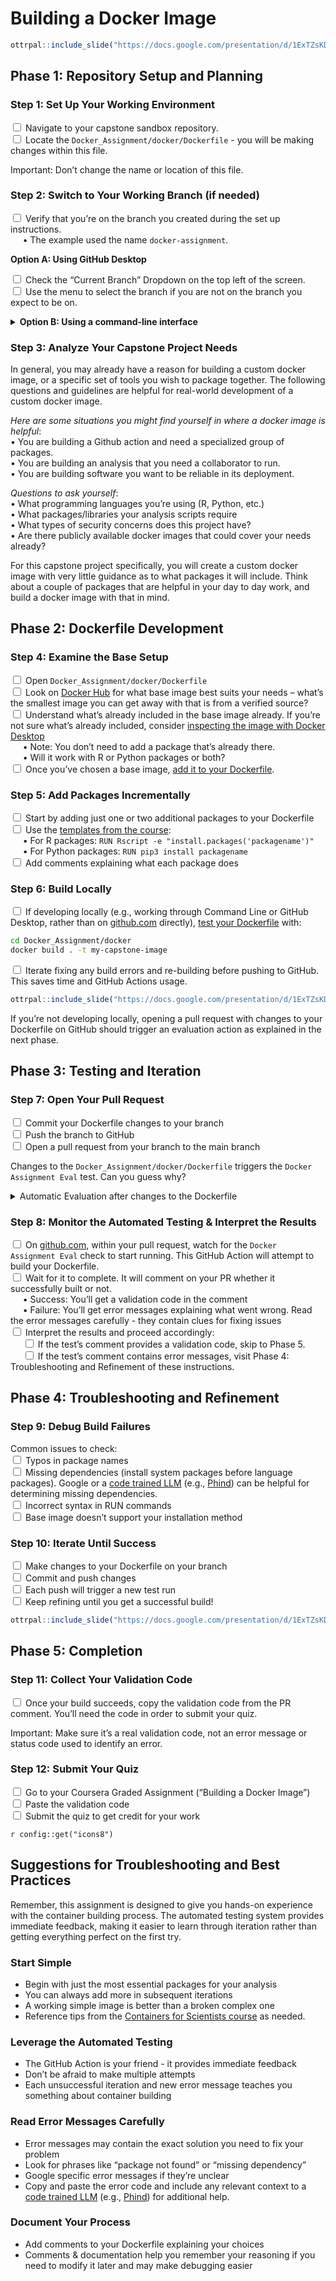 # Building a Docker Image

```r
ottrpal::include_slide("https://docs.google.com/presentation/d/1ExTZsKDHKM0fIi0_tB80qd8cHvqjEDyNJp-OsnvZ19o/edit?slide=id.g361b9572af4_0_181#slide=id.g361b9572af4_0_181")
```

## Phase 1: Repository Setup and Planning

### Step 1: Set Up Your Working Environment

<input type="checkbox"> Navigate to your capstone sandbox repository.<br/>
<input type="checkbox"> Locate the `Docker_Assignment/docker/Dockerfile` - you will be making changes within this file.<br/>

::: {.notice}
Important: Don't change the name or location of this file.
:::

### Step 2: Switch to Your Working Branch (if needed)

<input type="checkbox"> Verify that you're on the branch you created during the set up instructions.<br/>
&nbsp;&nbsp;&nbsp;&nbsp; • The example used the name `docker-assignment`.

**Option A: Using GitHub Desktop**

<input type="checkbox"> Check the "Current Branch" Dropdown on the top left of the screen. <br/>
<input type="checkbox"> Use the menu to select the branch if you are not on the branch you expect to be on. <br/>

<div class="click_to_expand_block">

<details><summary>**Option B: Using a command-line interface**</summary>

```bash
git status

# The first line of the output of this command will report what branch you are on...
# On branch docker-assignment
```

If you are not on the branch you expect to be on, you can ["checkout"](https://git-scm.com/docs/git-checkout) or ["switch"](https://git-scm.com/docs/git-switch) your branch.

</details>

</div>

### Step 3: Analyze Your Capstone Project Needs

In general, you may already have a reason for building a custom docker image, or a specific set of tools you wish to package together. The following questions and guidelines are helpful for real-world development of a custom docker image.  

_Here are some situations you might find yourself in where a docker image is helpful_:<br/>
• You are building a Github action and need a specialized group of packages.<br/>
• You are building an analysis that you need a collaborator to run.<br/>
• You are building software you want to be reliable in its deployment.<br/>

_Questions to ask yourself_:<br/>
• What programming languages you're using (R, Python, etc.)<br/>
• What packages/libraries your analysis scripts require<br/>
• What types of security concerns does this project have?<br/>
• Are there publicly available docker images that could cover your needs already?<br/>

For this capstone project specifically, you will create a custom docker image with very little guidance as to what packages it will include. Think about a couple of packages that are helpful in your day to day work, and build a docker image with that in mind.

## Phase 2: Dockerfile Development

### Step 4: Examine the Base Setup

<input type="checkbox"> Open `Docker_Assignment/docker/Dockerfile`<br/>
<input type="checkbox"> Look on [Docker Hub](https://hub.docker.com/) for what base image best suits your needs -- what's the smallest image you can get away with that is from a verified source?<br/>
<input type="checkbox"> Understand what's already included in the base image already. If you're not sure what's already included, consider [inspecting the image with Docker Desktop](https://docs.docker.com/desktop/use-desktop/images/#inspect-an-image)<br/>
  &nbsp;&nbsp;&nbsp;&nbsp; • Note: You don't need to add a package that's already there.<br/>
  &nbsp;&nbsp;&nbsp;&nbsp; • Will it work with R or Python packages or both?<br/>
<input type="checkbox"> Once you've chosen a base image, [add it to your Dockerfile](https://hutchdatascience.org/Containers_for_Scientists/no_toc/05-modifying-containers.html#activity-instructions).<br/>

### Step 5: Add Packages Incrementally

<input type="checkbox"> Start by adding just one or two additional packages to your Dockerfile<br/>
<input type="checkbox"> Use the [templates from the course](https://hutchdatascience.org/Containers_for_Scientists/no_toc/05-modifying-containers.html#templates-for-adding-packages):<br/>
  &nbsp;&nbsp;&nbsp;&nbsp; • For R packages: `RUN Rscript -e "install.packages('packagename')"`<br/>
  &nbsp;&nbsp;&nbsp;&nbsp; • For Python packages: `RUN pip3 install packagename`<br/>
<input type="checkbox"> Add comments explaining what each package does<br/>

### Step 6: Build Locally

<input type="checkbox"> If developing locally (e.g., working through Command Line or GitHub Desktop, rather than on [github.com](https://github.com/) directly), [test your Dockerfile](https://hutchdatascience.org/Containers_for_Scientists/no_toc/05-modifying-containers.html#step-3-build-the-image-from-the-dockerfile) with:<br/>

```bash
cd Docker_Assignment/docker
docker build . -t my-capstone-image
```

<input type="checkbox"> Iterate fixing any build errors and re-building before pushing to GitHub. This saves time and GitHub Actions usage.<br/>

```r
ottrpal::include_slide("https://docs.google.com/presentation/d/1ExTZsKDHKM0fIi0_tB80qd8cHvqjEDyNJp-OsnvZ19o/edit?slide=id.g361b9572af4_0_0#slide=id.g361b9572af4_0_0")
```

::: {.notice}
If you're not developing locally, opening a pull request with changes to your Dockerfile on GitHub should trigger an evaluation action as explained in the next phase.
:::

## Phase 3: Testing and Iteration

### Step 7: Open Your Pull Request

<input type="checkbox"> Commit your Dockerfile changes to your branch<br/>
<input type="checkbox"> Push the branch to GitHub<br/>
<input type="checkbox"> Open a pull request from your branch to the main branch<br/>


::: {.notice}
Changes to the `Docker_Assignment/docker/Dockerfile` triggers the `Docker Assignment Eval` test. Can you guess why?

<details><summary> Automatic Evaluation after changes to the Dockerfile </summary>

The capstone sandbox is using a GitHub Action with a [trigger that is defined by changes to the Dockerfile within a pull request wanting to merge to main](https://github.com/fhdsl/capstone-sandbox/blob/5eb0a09fba7de605bacc8f7b98d1ed9693b9ef1d/.github/workflows/docker_assignment_eval.yml#L3-L7) to evaluate the Dockerfile.

```r
ottrpal::include_slide("https://docs.google.com/presentation/d/1ExTZsKDHKM0fIi0_tB80qd8cHvqjEDyNJp-OsnvZ19o/edit?slide=id.g361b9572af4_0_196#slide=id.g361b9572af4_0_196")
```

</details>
:::

### Step 8: Monitor the Automated Testing & Interpret the Results

<input type="checkbox"> On [github.com](github.com), within your pull request, watch for the `Docker Assignment Eval` check to start running. This GitHub Action will attempt to build your Dockerfile.<br/>
<input type="checkbox"> Wait for it to complete. It will comment on your PR whether it successfully built or not.<br/>
  &nbsp;&nbsp;&nbsp;&nbsp; • Success: You'll get a validation code in the comment<br/>
  &nbsp;&nbsp;&nbsp;&nbsp; • Failure: You'll get error messages explaining what went wrong. Read the error messages carefully - they contain clues for fixing issues<br/>
<input type="checkbox"> Interpret the results and proceed accordingly:<br/>
  &nbsp;&nbsp;&nbsp;&nbsp; <input type="checkbox"> If the test's comment provides a validation code, skip to Phase 5.<br/>
  &nbsp;&nbsp;&nbsp;&nbsp; <input type="checkbox"> If the test's comment contains error messages, visit Phase 4: Troubleshooting and Refinement of these instructions.<br/>

## Phase 4: Troubleshooting and Refinement

### Step 9: Debug Build Failures

Common issues to check: <br/>
  <input type="checkbox"> Typos in package names<br/>
  <input type="checkbox"> Missing dependencies (install system packages before language packages). Google or a [code trained LLM](https://doi-org.fhcrc.idm.oclc.org/10.1038/d41586-023-03023-4) (e.g., [Phind](https://www.phind.com/)) can be helpful for determining missing dependencies.<br/>
  <input type="checkbox"> Incorrect syntax in RUN commands<br/>
  <input type="checkbox"> Base image doesn't support your installation method<br/>

### Step 10: Iterate Until Success

<input type="checkbox"> Make changes to your Dockerfile on your branch<br/>
<input type="checkbox"> Commit and push changes<br/>
<input type="checkbox"> Each push will trigger a new test run<br/>
<input type="checkbox"> Keep refining until you get a successful build!<br/>

```r
ottrpal::include_slide("https://docs.google.com/presentation/d/1ExTZsKDHKM0fIi0_tB80qd8cHvqjEDyNJp-OsnvZ19o/edit?slide=id.g368818bb4f3_0_417#slide=id.g368818bb4f3_0_417")
```

## Phase 5: Completion

### Step 11: Collect Your Validation Code

<input type="checkbox"> Once your build succeeds, copy the validation code from the PR comment. You'll need the code in order to submit your quiz.<br/>

::: {.notice}
Important: Make sure it's a real validation code, not an error message or status code used to identify an error.
:::


::: {.certificate}
### Step 12: Submit Your Quiz

<input type="checkbox"> Go to your Coursera Graded Assignment ("Building a Docker Image")<br/>
<input type="checkbox"> Paste the validation code<br/>
<input type="checkbox"> Submit the quiz to get credit for your work<br/>

`r config::get("icons8")`

:::

## Suggestions for Troubleshooting and Best Practices

Remember, this assignment is designed to give you hands-on experience with the container building process. The automated testing system provides immediate feedback, making it easier to learn through iteration rather than getting everything perfect on the first try.



### Start Simple

- Begin with just the most essential packages for your analysis
- You can always add more in subsequent iterations
- A working simple image is better than a broken complex one
- Reference tips from the [Containers for Scientists course](https://hutchdatascience.org/Containers_for_Scientists/) as needed.

### Leverage the Automated Testing

- The GitHub Action is your friend - it provides immediate feedback
- Don't be afraid to make multiple attempts
- Each unsuccessful iteration and new error message teaches you something about container building

### Read Error Messages Carefully

- Error messages may contain the exact solution you need to fix your problem
- Look for phrases like "package not found" or "missing dependency"
- Google specific error messages if they're unclear
- Copy and paste the error code and include any relevant context to a [code trained LLM](https://doi-org.fhcrc.idm.oclc.org/10.1038/d41586-023-03023-4) (e.g., [Phind](https://www.phind.com/)) for additional help.

### Document Your Process

- Add comments to your Dockerfile explaining your choices
- Comments & documentation help you remember your reasoning if you need to modify it later and may make debugging easier
